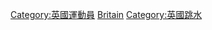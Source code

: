 {{Commonscat|Divers from the United Kingdom}}

[[Category:英國運動員|Category:英國運動員]]
[[Category:各國跳水運動員|Britain]]
[[Category:英國跳水|Category:英國跳水]]